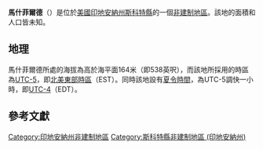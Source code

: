 {{noteTA
|G1=USState
|G2=地名
|G3=Unit
}}
{{Infobox settlement
|official_name            = 馬什菲爾德
|native_name = Marshfield
|settlement_type          = [[非建制地區|非建制地區]]
|image_skyline            = 
|imagesize                = 
|pushpin_map              = USA Indiana
|pushpin_label            = 馬什菲爾德
|pushpin_label_position   = top
|pushpin_map_caption      = 馬什菲爾德在印地安納州的位置
|subdivision_type         = [[世界政區索引|國家]]
|subdivision_type1        = [[美国州份|州份]]
|subdivision_type2        = [[印地安納州行政区划|縣]]
|subdivision_name         = [[美国|美国]]
|subdivision_name1        = [[印地安納州|印地安納州]]
|subdivision_name2        = [[斯科特縣_(印地安納州)|斯科特縣]]
|elevation_ft             = 538
|elevation_m              = 164
|area_total_km2           = 
|area_total_sq_mi         = 
|area_land_km2            = 
|area_land_sq_mi          = 
|area_water_km2           = 
|area_water_sq_mi         = 
|population_as_of         = 2010
|population_footnotes     = 
|population_total         = 
|population_metro         = 
|population_density_km2   = auto
|population_density_sq_mi = auto
|timezone                 = [[北美东部时区|北美东部时区]]
|utc_offset               = -5
|coordinates              = {{coord|38|42|33|N|85|46|54|W|display=inline,title}}
| coor_pinpoint           = 
| coordinates_footnotes   = 
|timezone_DST             = EDT
|utc_offset_DST           = -4
|postal_code_type         = [[美國郵區編號|郵區編號]]
|postal_code              = 47170
|area_code                = {{link-en|电话区号812|Area code 812|812}}
|blank_name = [[地名信息系统|GNIS ID]]
|blank_info = 452180<ref name="GNIS">{{cite gnis|452180|Marshfield}}</ref>
}}
'''馬什菲爾德'''（{{lang-en|Marshfield}}）是位於[[美國|美國]][[印地安納州|印地安納州]][[斯科特縣_(印地安納州)|斯科特縣]]的一個[[非建制地區|非建制地區]]。該地的面積和人口皆未知。

== 地理 ==
馬什菲爾德所處的海拔為高於海平面164米（即538英呎），而該地所採用的時區為[[UTC-5|UTC-5]]，即[[北美東部時區|北美東部時區]]（EST）。同時該地設有[[夏令時間|夏令時間]]，為UTC-5調快一小時，即[[UTC-4|UTC-4]]（EDT）。

== 參考文獻 ==
{{reflist}}

{{斯科特縣 (印地安納州)}}

{{DEFAULTSORT:Marshfield}}
[[Category:印地安納州非建制地區|Category:印地安納州非建制地區]]
[[Category:斯科特縣非建制地區_(印地安納州)|Category:斯科特縣非建制地區 (印地安納州)]]

{{Indiana-geo-stub}}